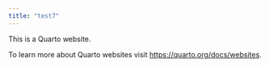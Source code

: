 ```yaml
---
title: "test7"
---
```


This is a Quarto website.

To learn more about Quarto websites visit <https://quarto.org/docs/websites>.
